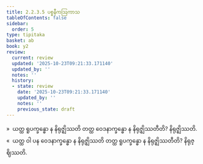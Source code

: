 ```yaml
---
title: 2.2.3.5 ပစ္စနီကဩကာသ
tableOfContents: false
sidebar:
  order: 5
type: tipitaka
basket: ab
book: y2
review:
  current: review
  updated: '2025-10-23T09:21:33.171140'
  updated_by: ''
  notes: ''
  history:
  - state: review
    date: '2025-10-23T09:21:33.171140'
    updated_by: ''
    notes: ''
    previous_state: draft
---
```



<ReviewStatus review={frontmatter.review} showDetails={true} />

<HypothesisAnnotation frontmatter={frontmatter} />

<DynamicBreadcrumb />

<Division number="120" book="y2" e="ch" v="33" p="48">

<Paragraph number="717" book="y2">
»  ယတ္ထ ရူပက္ခန္ဓော န နိရုဇ္ဈိဿတိ တတ္ထ ဝေဒနာက္ခန္ဓော န နိရုဇ္ဈိဿတီတိ? နိရုဇ္ဈိဿတိ.
</Paragraph>

<Paragraph number="718" book="y2">
«  ယတ္ထ ဝါ ပန ဝေဒနာက္ခန္ဓော န နိရုဇ္ဈိဿတိ တတ္ထ ရူပက္ခန္ဓော န နိရုဇ္ဈိဿတီတိ? နိရုဇ္ဈိဿတိ.
</Paragraph>
</Division>